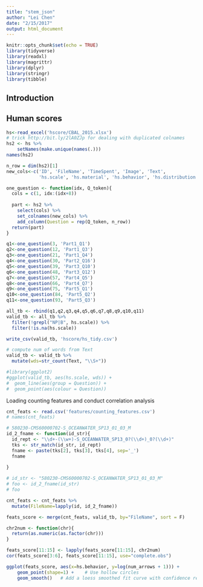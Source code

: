 ```yaml
---
title: "stem_json"
author: "Lei Chen"
date: "2/15/2017"
output: html_document
---
```


```r
knitr::opts_chunk$set(echo = TRUE)
library(tidyverse)
library(readxl)
library(magrittr)
library(dplyr)
library(stringr)
library(tibble)
```

## Introduction

## Human scores
```r
hs<-read_excel('hscore/CBAL_2015.xlsx')
# trick http://bit.ly/2lA0ZJp for dealing with duplicated colnames
hs2 <- hs %>%
    setNames(make.unique(names(.)))
names(hs2)
```

```r
n_row = dim(hs2)[1]
new_cols<-c('ID', 'FileName', 'TimeSpent', 'Image', 'Text',
            'hs.scale', 'hs.material', 'hs.behavior', 'hs.distribution', 'hs.lp')

one_question <- function(idx, Q_token){
  cols = c(1, idx:(idx+8))
  
  part <- hs2 %>%
    select(cols) %>%
    set_colnames(new_cols) %>%
    add_column(Question = rep(Q_token, n_row))
  return(part)
}

q1<-one_question(3, 'Part1_Q1')
q2<-one_question(12, 'Part1_Q3')
q3<-one_question(21, 'Part1_Q4')
q4<-one_question(30, 'Part2_Q16')
q5<-one_question(39, 'Part3_Q10')
q6<-one_question(48, 'Part3_Q12')
q7<-one_question(57, 'Part4_Q5')
q8<-one_question(66, 'Part4_Q7')
q9<-one_question(75, 'Part5_Q1')
q10<-one_question(84, 'Part5_Q2')
q11<-one_question(93, 'Part5_Q3')

all_tb <- rbind(q1,q2,q3,q4,q5,q6,q7,q8,q9,q10,q11)
valid_tb <- all_tb %>%
  filter(!grepl("NP|B", hs.scale)) %>%
  filter(!is.na(hs.scale))

write_csv(valid_tb, 'hscore/hs_tidy.csv')

```


```r
# compute num of words from Text
valid_tb <- valid_tb %>%
  mutate(wds=str_count(Text, "\\S+"))

#library(ggplot2)
#ggplot(valid_tb, aes(hs.scale, wds)) +
#  geom_line(aes(group = Question)) +
#  geom_point(aes(colour = Question))
```

Loading counting features and conduct correlation analysis
```r
cnt_feats <- read.csv('features/counting_features.csv')
# names(cnt_feats)

# 580230-CMS60000702-S_OCEANWATER_SP13_01_03_M
id_2_fname <- function(id_str){
  id_rept <- "\\d+-(\\w+)-S_OCEANWATER_SP13_0?(\\d+)_0?(\\d+)"
  tks <- str_match(id_str, id_rept)
  fname <- paste(tks[2], tks[3], tks[4], sep='_')
  fname
  
}

# id_str <- "580230-CMS60000702-S_OCEANWATER_SP13_01_03_M"
# foo <- id_2_fname(id_str)
# foo

cnt_feats <- cnt_feats %>%
  mutate(FileName=lapply(id, id_2_fname))

feats_score <- merge(cnt_feats, valid_tb, by="FileName", sort = F)

chr2num <- function(chr){
  return(as.numeric(as.factor(chr)))
}

feats_score[11:15] <- lapply(feats_score[11:15], chr2num)
cor(feats_score[3:6], feats_score[11:15], use="complete.obs")

```

```r
ggplot(feats_score, aes(x=hs.behavior, y=log(num_arrows + 1))) +
    geom_point(shape=1) +    # Use hollow circles
    geom_smooth()   # Add a loess smoothed fit curve with confidence region
```


